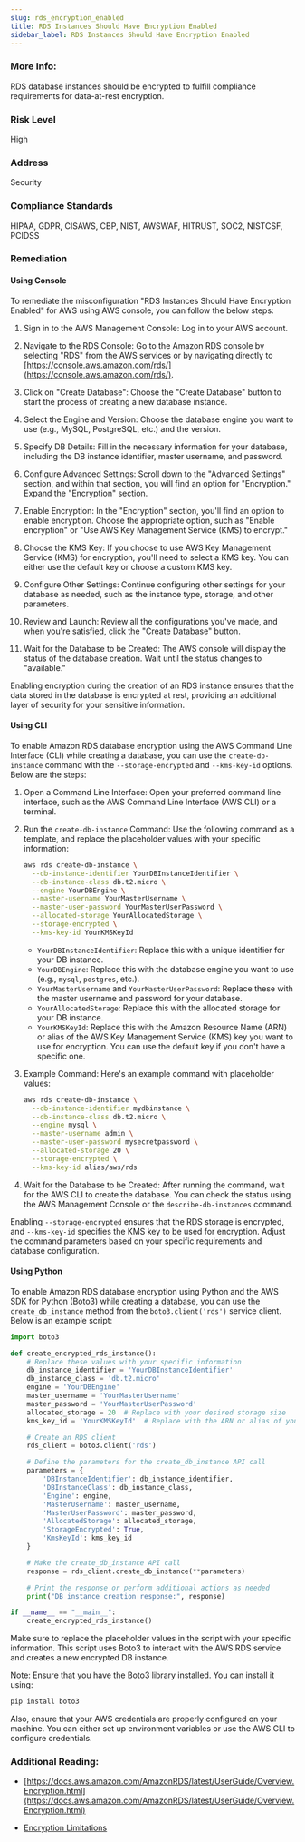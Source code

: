 ```yaml
---
slug: rds_encryption_enabled
title: RDS Instances Should Have Encryption Enabled
sidebar_label: RDS Instances Should Have Encryption Enabled
---
```


### More Info:

RDS database instances should be encrypted to fulfill compliance requirements for data-at-rest encryption.

### Risk Level

High

### Address

Security

### Compliance Standards

HIPAA, GDPR, CISAWS, CBP, NIST, AWSWAF, HITRUST, SOC2, NISTCSF, PCIDSS

### Remediation

#### Using Console

To remediate the misconfiguration "RDS Instances Should Have Encryption Enabled" for AWS using AWS console, you can follow the below steps:

1. Sign in to the AWS Management Console:
   Log in to your AWS account.

2. Navigate to the RDS Console:
   Go to the Amazon RDS console by selecting "RDS" from the AWS services or by navigating directly to [https://console.aws.amazon.com/rds/](https://console.aws.amazon.com/rds/).

3. Click on "Create Database":
   Choose the "Create Database" button to start the process of creating a new database instance.

4. Select the Engine and Version:
   Choose the database engine you want to use (e.g., MySQL, PostgreSQL, etc.) and the version.

5. Specify DB Details:
   Fill in the necessary information for your database, including the DB instance identifier, master username, and password.

6. Configure Advanced Settings:
   Scroll down to the "Advanced Settings" section, and within that section, you will find an option for "Encryption." Expand the "Encryption" section.

7. Enable Encryption:
   In the "Encryption" section, you'll find an option to enable encryption. Choose the appropriate option, such as "Enable encryption" or "Use AWS Key Management Service (KMS) to encrypt."

8. Choose the KMS Key:
   If you choose to use AWS Key Management Service (KMS) for encryption, you'll need to select a KMS key. You can either use the default key or choose a custom KMS key.

9. Configure Other Settings:
   Continue configuring other settings for your database as needed, such as the instance type, storage, and other parameters.

10. Review and Launch:
    Review all the configurations you've made, and when you're satisfied, click the "Create Database" button.

11. Wait for the Database to be Created:
    The AWS console will display the status of the database creation. Wait until the status changes to "available."

Enabling encryption during the creation of an RDS instance ensures that the data stored in the database is encrypted at rest, providing an additional layer of security for your sensitive information.

#### Using CLI

To enable Amazon RDS database encryption using the AWS Command Line Interface (CLI) while creating a database, you can use the `create-db-instance` command with the `--storage-encrypted` and `--kms-key-id` options. Below are the steps:

1. Open a Command Line Interface:
   Open your preferred command line interface, such as the AWS Command Line Interface (AWS CLI) or a terminal.

2. Run the `create-db-instance` Command:
   Use the following command as a template, and replace the placeholder values with your specific information:

   ```bash
   aws rds create-db-instance \
     --db-instance-identifier YourDBInstanceIdentifier \
     --db-instance-class db.t2.micro \
     --engine YourDBEngine \
     --master-username YourMasterUsername \
     --master-user-password YourMasterUserPassword \
     --allocated-storage YourAllocatedStorage \
     --storage-encrypted \
     --kms-key-id YourKMSKeyId
   ```

   - `YourDBInstanceIdentifier`: Replace this with a unique identifier for your DB instance.
   - `YourDBEngine`: Replace this with the database engine you want to use (e.g., `mysql`, `postgres`, etc.).
   - `YourMasterUsername` and `YourMasterUserPassword`: Replace these with the master username and password for your database.
   - `YourAllocatedStorage`: Replace this with the allocated storage for your DB instance.
   - `YourKMSKeyId`: Replace this with the Amazon Resource Name (ARN) or alias of the AWS Key Management Service (KMS) key you want to use for encryption. You can use the default key if you don't have a specific one.

3. Example Command:
   Here's an example command with placeholder values:

   ```bash
   aws rds create-db-instance \
     --db-instance-identifier mydbinstance \
     --db-instance-class db.t2.micro \
     --engine mysql \
     --master-username admin \
     --master-user-password mysecretpassword \
     --allocated-storage 20 \
     --storage-encrypted \
     --kms-key-id alias/aws/rds
   ```

4. Wait for the Database to be Created:
   After running the command, wait for the AWS CLI to create the database. You can check the status using the AWS Management Console or the `describe-db-instances` command.

Enabling `--storage-encrypted` ensures that the RDS storage is encrypted, and `--kms-key-id` specifies the KMS key to be used for encryption. Adjust the command parameters based on your specific requirements and database configuration.

#### Using Python

To enable Amazon RDS database encryption using Python and the AWS SDK for Python (Boto3) while creating a database, you can use the `create_db_instance` method from the `boto3.client('rds')` service client. Below is an example script:

```python
import boto3

def create_encrypted_rds_instance():
    # Replace these values with your specific information
    db_instance_identifier = 'YourDBInstanceIdentifier'
    db_instance_class = 'db.t2.micro'
    engine = 'YourDBEngine'
    master_username = 'YourMasterUsername'
    master_password = 'YourMasterUserPassword'
    allocated_storage = 20  # Replace with your desired storage size
    kms_key_id = 'YourKMSKeyId'  # Replace with the ARN or alias of your KMS key

    # Create an RDS client
    rds_client = boto3.client('rds')

    # Define the parameters for the create_db_instance API call
    parameters = {
        'DBInstanceIdentifier': db_instance_identifier,
        'DBInstanceClass': db_instance_class,
        'Engine': engine,
        'MasterUsername': master_username,
        'MasterUserPassword': master_password,
        'AllocatedStorage': allocated_storage,
        'StorageEncrypted': True,
        'KmsKeyId': kms_key_id
    }

    # Make the create_db_instance API call
    response = rds_client.create_db_instance(**parameters)

    # Print the response or perform additional actions as needed
    print("DB instance creation response:", response)

if __name__ == "__main__":
    create_encrypted_rds_instance()
```

Make sure to replace the placeholder values in the script with your specific information. This script uses Boto3 to interact with the AWS RDS service and creates a new encrypted DB instance.

Note: Ensure that you have the Boto3 library installed. You can install it using:

```bash
pip install boto3
```

Also, ensure that your AWS credentials are properly configured on your machine. You can either set up environment variables or use the AWS CLI to configure credentials.

### Additional Reading:

- [https://docs.aws.amazon.com/AmazonRDS/latest/UserGuide/Overview.Encryption.html](https://docs.aws.amazon.com/AmazonRDS/latest/UserGuide/Overview.Encryption.html) 

- [Encryption Limitations](https://docs.aws.amazon.com/AmazonRDS/latest/UserGuide/Overview.Encryption.html#Overview.Encryption.Limitations)

